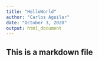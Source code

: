 ---
title: "HelloWorld"
author: "Carlos Aguilar"
date: "October 3, 2020"
output: html_document
---

## This is a markdown file
